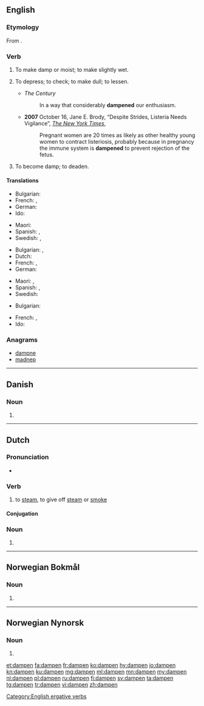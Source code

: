 ==English==

===Etymology===
From {{suffix|damp|en|lang=en}}.

===Verb===
{{en-verb}}

# {{label|en|transitive}} To make damp or moist; to make slightly wet.
# {{label|en|transitive}} To depress; to check; to make dull; to lessen.
#* ''The Century''
#*: In a way that considerably '''dampened''' our enthusiasm.
#* '''2007''' October 16, Jane E. Brody, “Despite Strides, Listeria Needs Vigilance”, ''[[w:The New York Times|The New York Times]]'',
#*: Pregnant women are 20 times as likely as other healthy young women to contract listeriosis, probably because in pregnancy the immune system is '''dampened''' to prevent rejection of the fetus.
# {{label|en|intransitive}} To become damp; to deaden.

====Translations====
{{trans-top|make damp}}
* Bulgarian: {{t+|bg|навлажнявам}}
* French: {{t+|fr|humecter}}, {{t+|fr|humidifier}}
* German: {{t+|de|befeuchten}}
* Ido: {{t+|io|arozetar}}
{{trans-mid}}
* Maori: {{t|mi|whakamākūkū}}
* Spanish: {{t+|es|humedecer}}, {{t+|es|humectar}}
* Swedish: {{t+|sv|fukta}}, {{t+|sv|väta}}
{{trans-bottom}}

{{trans-top|depress, lessen}}
* Bulgarian: {{t+|bg|обезсърчавам}}, {{t+|bg|угнетявам}}
* Dutch: {{t+|nl|bedrukken}}
* French: {{t+|fr|déprécier}}, {{t+|fr|rabaisser}}
* German: {{t+|de|dämpfen}}
{{trans-mid}}
* Maori: {{t|mi|whakanoti}} {{qualifier|a fire to prevent it burning too quickly or fiercely}}, {{t|mi|a fire to keep it alive for later|alt=kōmau}}
* Spanish: {{t+|es|deprimir}}, {{t+|es|reducir}}
* Swedish: {{t+|sv|dämpa}}
{{trans-bottom}}

{{trans-top|become damp, to deaden}}
* Bulgarian: {{t|bg|навлажнявам се}}
{{trans-mid}}
* French: {{t|fr|s'humidifier}}, {{t|fr|s'humecter}}
* Ido: {{t+|io|humideskar}}
{{trans-bottom}}

===Anagrams===
* [[dampne#English|dampne]]
* [[madnep#English|madnep]]

[[Category:English ergative verbs]]

----

==Danish==

===Noun===
{{head|da|noun form|g=c}}

# {{singular definite of|damp|lang=da}}

----

==Dutch==

===Pronunciation===
* {{audio|Nl-dampen.ogg|Audio|lang=nl}}

===Verb===
{{nl-verb|dampte|gedampt}}

# to [[steam]], to give off [[steam]] or [[smoke]]

====Conjugation====
{{nl-conj-wk|damp}}

===Noun===
{{head|nl|noun plural form}}

# {{nl-noun form of|pl|damp}}

----

==Norwegian Bokmål==

===Noun===
{{head|nb|noun form|g=m}}

# {{inflection of|damp||definite|s|lang=nb}}

----

==Norwegian Nynorsk==

===Noun===
{{head|nn|noun form}}

# {{inflection of|damp||definite|s|lang=nn}}

[[et:dampen]]
[[fa:dampen]]
[[fr:dampen]]
[[ko:dampen]]
[[hy:dampen]]
[[io:dampen]]
[[kn:dampen]]
[[ku:dampen]]
[[mg:dampen]]
[[ml:dampen]]
[[mn:dampen]]
[[my:dampen]]
[[nl:dampen]]
[[pl:dampen]]
[[ru:dampen]]
[[fi:dampen]]
[[sv:dampen]]
[[ta:dampen]]
[[tg:dampen]]
[[tr:dampen]]
[[vi:dampen]]
[[zh:dampen]]